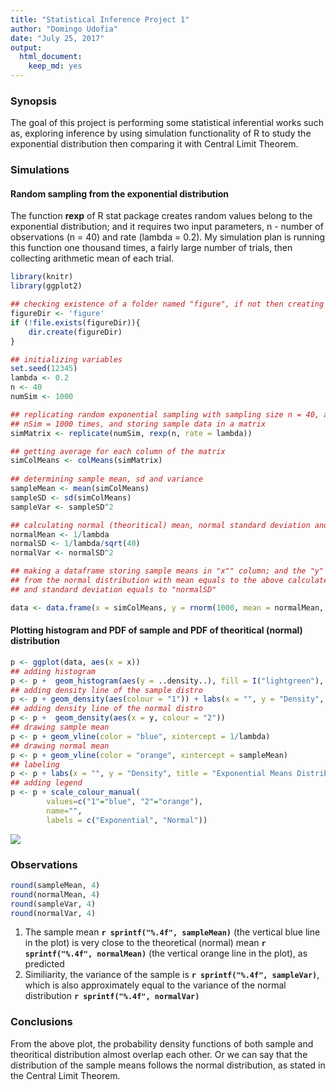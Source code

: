 ```yaml
---
title: "Statistical Inference Project 1"
author: "Domingo Udofia"
date: "July 25, 2017"
output: 
  html_document: 
    keep_md: yes
---
```

### Synopsis
The goal of this project is performing some statistical inferential works such as, exploring inference by using simulation functionality of R to study the exponential distribution then comparing it with Central Limit Theorem.

### Simulations
#### Random sampling from the exponential distribution 
The function <strong>rexp</strong> of R stat package creates random values belong to the exponential distribution; and it requires two input parameters, n - number of observations (n = 40) and rate (lambda = 0.2).  My simulation plan is running this function one thousand times, a fairly large number of trials, then collecting arithmetic mean of each trial.

```R
library(knitr)
library(ggplot2)

## checking existence of a folder named "figure", if not then creating one to store plot figures
figureDir <- 'figure'
if (!file.exists(figureDir)){
    dir.create(figureDir)
} 

## initializing variables
set.seed(12345)
lambda <- 0.2
n <- 40
numSim <- 1000

## replicating random exponential sampling with sampling size n = 40, and repeat
## nSim = 1000 times, and storing sample data in a matrix
simMatrix <- replicate(numSim, rexp(n, rate = lambda))

## getting average for each column of the matrix
simColMeans <- colMeans(simMatrix)
 
## determining sample mean, sd and variance
sampleMean <- mean(simColMeans)
sampleSD <- sd(simColMeans)
sampleVar <- sampleSD^2

## calculating normal (theoritical) mean, normal standard deviation and variance
normalMean <- 1/lambda
normalSD <- 1/lambda/sqrt(40)
normalVar <- normalSD^2

## making a dataframe storing sample means in "x"" column; and the "y" column contains random values 
## from the normal distribution with mean equals to the above calculated "normalMean" 
## and standard deviation equals to "normalSD" 

data <- data.frame(x = simColMeans, y = rnorm(1000, mean = normalMean, sd = normalSD))
```

#### Plotting histogram and PDF of sample and PDF of theoritical (normal) distribution
```r
p <- ggplot(data, aes(x = x))
## adding histogram
p <- p +  geom_histogram(aes(y = ..density..), fill = I("lightgreen"), col = I("lightgreen"), alpha = 0.75, binwidth = 0.1) 
## adding density line of the sample distro
p <- p + geom_density(aes(colour = "1")) + labs(x = "", y = "Density", title = "") 
## adding density line of the normal distro
p <- p +  geom_density(aes(x = y, colour = "2")) 
## drawing sample mean
p <- p + geom_vline(color = "blue", xintercept = 1/lambda)
## drawing normal mean
p <- p + geom_vline(color = "orange", xintercept = sampleMean)
## labeling
p <- p + labs(x = "", y = "Density", title = "Exponential Means Distribution Vs. Normal Distribution")
## adding legend
p <- p + scale_colour_manual(
        values=c("1"="blue", "2"="orange"), 
        name="", 
        labels = c("Exponential", "Normal"))
```

![](figure/Rplot01.png)

### Observations
```r
round(sampleMean, 4)
round(normalMean, 4)
round(sampleVar, 4)
round(normalVar, 4)
```
1. The sample mean **`r sprintf("%.4f", sampleMean)`** (the vertical blue line in the plot) is very close to the theoretical (normal) mean **`r sprintf("%.4f", normalMean)`** (the vertical orange line in the plot), as predicted
2. Similiarity, the variance of the sample is **`r sprintf("%.4f", sampleVar)`**, which is also approximately equal to the variance of the normal distribution **`r sprintf("%.4f", normalVar)`**

### Conclusions
From the above plot, the probability density functions of both sample and theoritical distribution almost overlap each other. Or we can say that the distribution of the sample means follows the normal distribution, as stated in the Central Limit Theorem.
